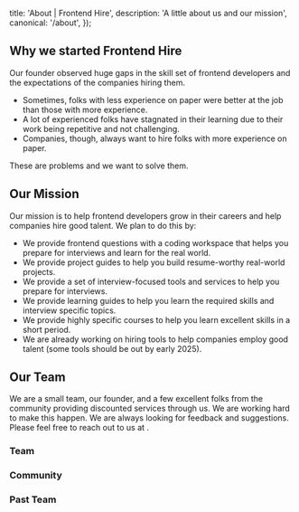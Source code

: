 
  title: 'About | Frontend Hire',
  description: 'A little about us and our mission',
  canonical: '/about',
});

<CustomHeading
  title="About"
  subTitle="A little about us and our mission"
/>

## Why we started Frontend Hire

Our founder observed huge gaps in the skill set of frontend developers and the expectations of the companies hiring them.

- Sometimes, folks with less experience on paper were better at the job than those with more experience.
- A lot of experienced folks have stagnated in their learning due to their work being repetitive and not challenging.
- Companies, though, always want to hire folks with more experience on paper.

These are problems and we want to solve them.

## Our Mission

Our mission is to help frontend developers grow in their careers and help companies hire good talent. We plan to do this by:

- We provide frontend questions with a coding workspace that helps you prepare for interviews and learn for the real world.
- We provide project guides to help you build resume-worthy real-world projects.
- We provide a set of interview-focused tools and services to help you prepare for interviews.
- We provide learning guides to help you learn the required skills and interview specific topics.
- We provide highly specific courses to help you learn excellent skills in a short period.
- We are already working on hiring tools to help companies employ good talent (some tools should be out by early 2025).

## Our Team

We are a small team, our founder, and a few excellent folks from the community providing discounted services through us. We are working hard to make this happen. We are always looking for feedback and suggestions. Please feel free to reach out to us at <CopyEmailOnClick email="info@frontendhire.com" />.

### Team

<TeamMember
  name="Hruthik Reddy"
  headline="Building Frontend Hire"
  linkedIn="https://www.linkedin.com/in/yarala-hruthik-reddy/"
  twitter="https://twitter.com/thisisyhr"
  website="https://www.iamyhr.com/"
  github="https://github.com/yaralahruthik"
  image={hruthikImage}
 />

 ### Community

 <TeamMember
  name="Deepak Sharma"
  headline="UI Engineer at ACKO"
  linkedIn="https://www.linkedin.com/in/depaksharma/"
  twitter="https://twitter.com/sharmadeepak__"
  image={deepakImage}
 />

 <TeamMember
  name="Ashwin Kumar"
  headline="Software Engineer at Cisco | Ex-Microsoft | Ex-Apple"
  linkedIn="https://www.linkedin.com/in/ashwinkumarmuthukumar/"
  github="https://www.github.com/Ashwin7mak"
  image={ashwinImage}
 />

 ### Past Team

 <TeamMember
  name="Nipun Agarwal"
  headline="Trying to center a div"
  linkedIn="http://www.linkedin.com/in/nipun--agarwal/"
  github="http://github.com/nipunagarwal4235"
  image={nipunImage}
 />

<TeamMember
  name="Ashish Khare"
  headline="Intern at Frontend-Hire"
  linkedIn="http://linkedin.com/in/ashishk1331"
  twitter="http://twitter.com/ashishk1331"
  website="http://ashishk1331.vercel.app/"
  github="http://github.com/ashishk1331"
  image={ashishImage}
 />

<TeamMember
  name="Abhishek"
  headline="Consultant"
  linkedIn="https://www.linkedin.com/in/abhi98shek/"
  twitter="https://twitter.com/theAbhi98Shek"
  image={abhishekImage}
 />